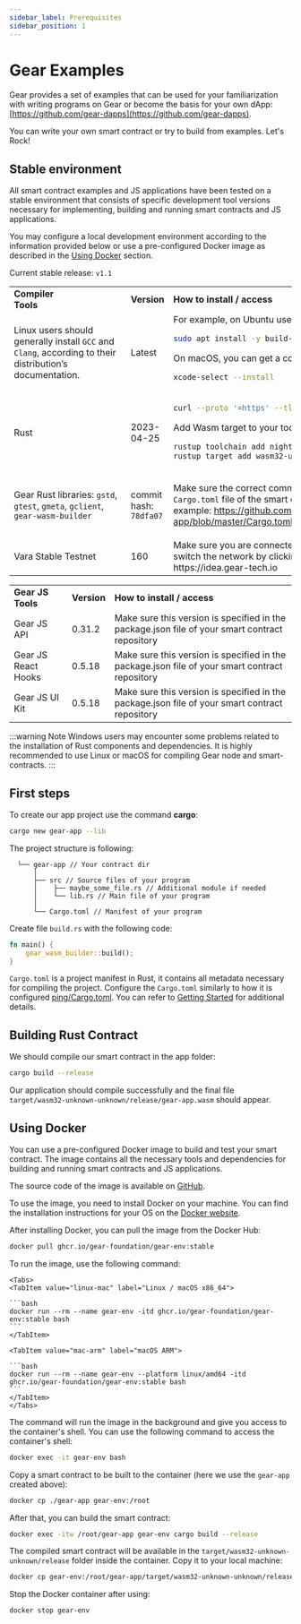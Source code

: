 ```yaml
---
sidebar_label: Prerequisites
sidebar_position: 1
---
```



# Gear Examples

Gear provides a set of examples that can be used for your familiarization with writing programs on Gear or become the basis for your own dApp: [https://github.com/gear-dapps](https://github.com/gear-dapps).

You can write your own smart contract or try to build from examples. Let's Rock!

## Stable environment

All smart contract examples and JS applications have been tested on a stable environment that consists of specific development tool versions necessary for implementing, building and running smart contracts and JS applications.

You may configure a local development environment according to the information provided below or use a pre-configured Docker image as described in the [Using Docker](#using-docker) section.

Current stable release: `v1.1`


<table>
<tr>
<td><b> Compiler Tools</b>&nbsp;&nbsp;&nbsp;&nbsp;&nbsp;&nbsp;&nbsp;&nbsp;&nbsp;&nbsp;&nbsp;&nbsp;&nbsp;&nbsp;&nbsp;&nbsp;&nbsp;&nbsp;&nbsp;&nbsp;&nbsp;&nbsp;&nbsp;&nbsp;&nbsp;&nbsp;&nbsp;&nbsp;&nbsp;&nbsp;&nbsp;&nbsp;&nbsp;&nbsp;&nbsp;<img width='800'/></td> <td><b> Version </b></td> <td><b> How to install / access </b></td>
</tr>

<tr>
<td>

Linux users should generally install `GCC` and `Clang`, according to their distribution’s documentation.

</td>
<td>Latest</td>
<td>
For example, on Ubuntu use:

```bash
sudo apt install -y build-essential clang cmake
```
On macOS, you can get a compiler toolset by running:
```bash
xcode-select --install
```
</td>
</tr>

<tr>
<td> Rust </td>
<td> 2023-04-25 </td>
<td>

```bash
curl --proto '=https' --tlsv1.2 -sSf https://sh.rustup.rs | sh
```
Add Wasm target to your toolchain:
```bash
rustup toolchain add nightly
rustup target add wasm32-unknown-unknown --toolchain nightly
```
</td>
</tr>
<tr>
<td>

Gear Rust libraries: `gstd`, `gtest`, `gmeta`, `gclient`, `gear-wasm-builder`

</td>
<td>

commit hash: `78dfa07`
</td>
<td>

Make sure the correct commit hash version is specified in the `Cargo.toml` file of the smart contract you're working on. For example:
https://github.com/gear-foundation/dapps-app/blob/master/Cargo.toml#L10

</td>
</tr>

<tr>
<td>
Vara Stable Testnet
</td>
<td>
160
</td>
<td>
Make sure you are connected to the Vara Stable Testnet. You may switch the network by clicking on the network name in the https://idea.gear-tech.io
</td>
</tr>

</table>

<table>
<tr>
<td><b>Gear JS Tools</b></td>
<td><b>Version</b></td>
<td><b>How to install / access</b></td>
</tr>
<tr>
<td>Gear JS API</td>
<td>0.31.2</td>
<td>Make sure this version is specified in the package.json file of your smart contract repository</td>
</tr>
<tr>
<td>Gear JS React Hooks</td>
<td>0.5.18</td>
<td>Make sure this version is specified in the package.json file of your smart contract repository</td>
</tr>
<tr>
<td>Gear JS UI Kit</td>
<td>0.5.18</td>
<td>Make sure this version is specified in the package.json file of your smart contract repository</td>
</tr>
</table>

:::warning Note
Windows users may encounter some problems related to the installation of Rust components and dependencies.
It is highly recommended to use Linux or macOS for compiling Gear node and smart-contracts.
:::

## First steps

To create our app project use the command **cargo**:

```bash
cargo new gear-app --lib
```

The project structure is following:

```
  └── gear-app // Your contract dir
      │
      ├── src // Source files of your program
      │    ├── maybe_some_file.rs // Additional module if needed
      │    └── lib.rs // Main file of your program
      │
      └── Cargo.toml // Manifest of your program
```

Create file `build.rs` with the following code:

```rust
fn main() {
    gear_wasm_builder::build();
}
```

`Cargo.toml` is a project manifest in Rust, it contains all metadata necessary for compiling the project.
Configure the `Cargo.toml` similarly to how it is configured [ping/Cargo.toml](https://github.com/gear-foundation/dapps-ping/blob/master/Cargo.toml). You can refer to [Getting Started](/docs/getting-started-in-5-minutes.md) for additional details.

## Building Rust Contract

We should compile our smart contract in the app folder:

```bash
cargo build --release
```

Our application should compile successfully and the final file `target/wasm32-unknown-unknown/release/gear-app.wasm` should appear.

## Using Docker

You can use a pre-configured Docker image to build and test your smart contract. The image contains all the necessary tools and dependencies for building and running smart contracts and JS applications.

The source code of the image is available on [GitHub](https://github.com/gear-foundation/gear-env).

To use the image, you need to install Docker on your machine. You can find the installation instructions for your OS on the [Docker website](https://docs.docker.com/get-docker/).

After installing Docker, you can pull the image from the Docker Hub:

```bash
docker pull ghcr.io/gear-foundation/gear-env:stable
```

To run the image, use the following command:

````mdx-code-block
<Tabs>
<TabItem value="linux-mac" label="Linux / macOS x86_64">

```bash
docker run --rm --name gear-env -itd ghcr.io/gear-foundation/gear-env:stable bash
```
</TabItem>

<TabItem value="mac-arm" label="macOS ARM">

```bash
docker run --rm --name gear-env --platform linux/amd64 -itd ghcr.io/gear-foundation/gear-env:stable bash
```
</TabItem>
</Tabs>
````

The command will run the image in the background and give you access to the container's shell. You can use the following command to access the container's shell:

```bash
docker exec -it gear-env bash
```

Copy a smart contract to be built to the container (here we use the `gear-app` created above):

```bash
docker cp ./gear-app gear-env:/root
```

After that, you can build the smart contract:

```bash
docker exec -itw /root/gear-app gear-env cargo build --release
```

The compiled smart contract will be available in the `target/wasm32-unknown-unknown/release` folder inside the container. Copy it to your local machine:

```bash
docker cp gear-env:/root/gear-app/target/wasm32-unknown-unknown/release/. ./
```

Stop the Docker container after using:

```shell
docker stop gear-env
```
